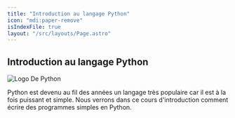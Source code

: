```yaml
---
title: "Introduction au langage Python"
icon: "mdi:paper-remove"
isIndexFile: true
layout: "/src/layouts/Page.astro"
---
```


## Introduction au langage Python

![Logo De Python](/public/cours/Python-logo-notext.svg)

Python est devenu au fil des années un langage très populaire car il est à la fois puissant et simple. Nous verrons dans ce cours d'introduction comment écrire des programmes simples en Python.
